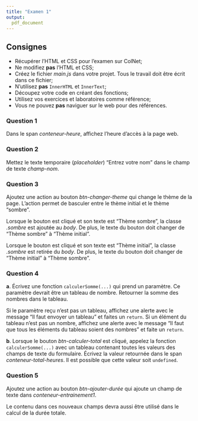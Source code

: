 ```yaml
---
title: "Examen 1"
output:
  pdf_document
---
```


## Consignes

* Récupérer l'HTML et CSS pour l'examen sur ColNet;
* Ne modifiez **pas** l'HTML et CSS;
* Créez le fichier _main.js_ dans votre projet. Tous le travail doit être écrit dans ce fichier;
* N'utilisez **pas** `InnerHTML` et `InnerText`;
* Découpez votre code en créant des fonctions;
* Utilisez vos exercices et laboratoires comme référence;
* Vous ne pouvez **pas** naviguer sur le web pour des références.

### Question 1
Dans le span _conteneur-heure_, affichez l'heure d'accès à la page web.

### Question 2
Mettez le texte temporaire (_placeholder_) "Entrez votre nom" dans le champ de texte _champ-nom_.

### Question 3
Ajoutez une action au bouton _btn-changer-theme_ qui change le thème de la page. L'action permet de basculer entre le thème initial et le thème "sombre".

Lorsque le bouton est cliqué et son texte est "Thème sombre", la classe _.sombre_ est ajoutée au _body_. De plus, le texte du bouton doit changer de "Thème sombre" à "Thème initial".

Lorsque le bouton est cliqué et son texte est "Thème initial", la classe _.sombre_ est retirée du _body_. De plus, le texte du bouton doit changer de "Thème initial" à "Thème sombre".

### Question 4	
**a**. Écrivez une fonction `calculerSomme(...)` qui prend un paramètre. Ce paramètre devrait être un tableau de nombre. Retourner la somme des nombres dans le tableau.

Si le paramètre reçu n'est pas un tableau, affichez une alerte avec le message "Il faut envoyer un tableau" et faites un `return`. Si un élément du tableau n'est pas un nombre, affichez une alerte avec le message "Il faut que tous les éléments du tableau soient des nombres" et faite un `return`.

**b**. Lorsque le bouton _btn-calculer-total_ est cliqué, appelez la fonction `calculerSomme(...)` avec un tableau contenant toutes les valeurs des champs de texte du formulaire. Écrivez la valeur retournée dans le span _conteneur-total-heures_. Il est possible que cette valeur soit `undefined`.

### Question 5
Ajoutez une action au bouton _btn-ajouter-durée_ qui ajoute un champ de texte dans _conteneur-entrainement1_.

Le contenu dans ces nouveaux champs devra aussi être utilisé dans le calcul de la durée totale.


